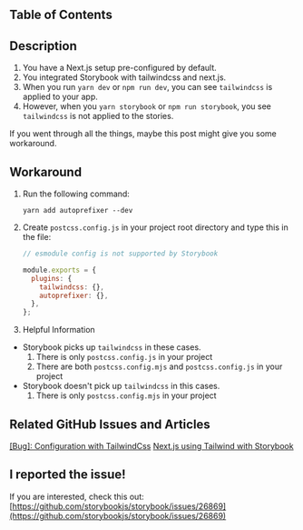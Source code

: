 ## Table of Contents

## Description

1. You have a Next.js setup pre-configured by default.
2. You integrated Storybook with tailwindcss and next.js.
3. When you run `yarn dev` or `npm run dev`, you can see `tailwindcss` is applied to your app.
4. However, when you `yarn storybook` or `npm run storybook`, you see `tailwindcss` is not applied to the stories.

If you went through all the things, maybe this post might give you some workaround.

## Workaround

1. Run the following command:

   ```
   yarn add autoprefixer --dev
   ```

2. Create `postcss.config.js` in your project root directory and type this in the file:

   ```js
   // esmodule config is not supported by Storybook

   module.exports = {
     plugins: {
       tailwindcss: {},
       autoprefixer: {},
     },
   };
   ```

3. Helpful Information

- Storybook picks up `tailwindcss` in these cases.
  1. There is only `postcss.config.js` in your project
  2. There are both `postcss.config.mjs` and `postcss.config.js` in your project
- Storybook doesn't pick up `tailwindcss` in this cases.
  1. There is only `postcss.config.mjs` in your project

## Related GitHub Issues and Articles

[[Bug]: Configuration with TailwindCss](https://github.com/storybookjs/storybook/issues/25177)
[Next.js using Tailwind with Storybook](https://dev.to/lico/nextjs-using-tailwind-with-storybook-5aie)

## I reported the issue!

If you are interested, check this out: [https://github.com/storybookjs/storybook/issues/26869](https://github.com/storybookjs/storybook/issues/26869)
